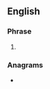 {{also|bion}}
==English==

===Phrase===
{{en-phrase}}

# {{lb|en|internet slang|text messaging}} {{initialism of|en|[[believe]] [[it]] [[or]] [[not]]}}

===Anagrams===
* {{anagrams|en|a=bino|bino}}